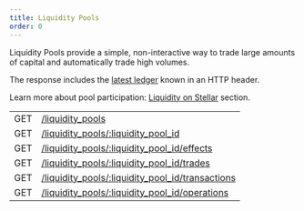 ```yaml
---
title: Liquidity Pools
order: 0
---
```



Liquidity Pools provide a simple, non-interactive way to trade large amounts of capital and automatically trade high volumes.

The response includes the [latest ledger](../../structure/consistency.mdx) known in an HTTP header.

Learn more about pool participation: [Liquidity on Stellar](../../../../../../learn/fundamentals/liquidity-on-stellar-sdex-liquidity-pools.mdx#amms) section.

<EndpointsTable title="Endpoints">

|  |  |
| --- | --- |
| GET | [/liquidity_pools](../../list-liquidity-pools.api.mdx) |
| GET | [/liquidity_pools/:liquidity_pool_id](../../retrieve-a-liquidity-pool.api.mdx) |
| GET | [/liquidity_pools/:liquidity_pool_id/effects](../../retrieve-related-effects.api.mdx) |
| GET | [/liquidity_pools/:liquidity_pool_id/trades](../../retrieve-related-trades.api.mdx) |
| GET | [/liquidity_pools/:liquidity_pool_id/transactions](../../lp-retrieve-related-transactions.api.mdx) |
| GET | [/liquidity_pools/:liquidity_pool_id/operations](../../lp-retrieve-related-operations.api.mdx) |

</EndpointsTable>
